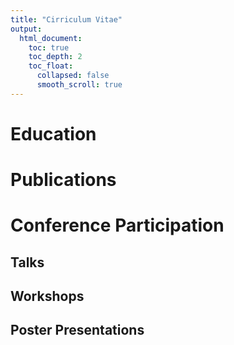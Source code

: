 ```yaml
---
title: "Cirriculum Vitae"
output: 
  html_document:
    toc: true
    toc_depth: 2
    toc_float:
      collapsed: false
      smooth_scroll: true
---
```


# Education

# Publications

# Conference Participation

## Talks

## Workshops

## Poster Presentations


